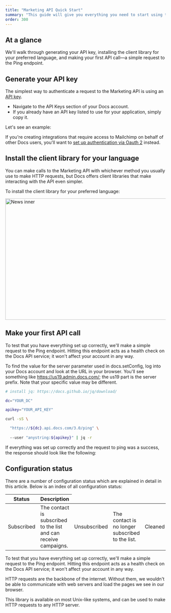 ```yaml
---
title: "Marketing API Quick Start"
summary: "This guide will give you everything you need to start using the Docs Marketing API to manage audiences, control automation workflows, sync email activity with your database, and more."
order: 300
---
```


## At a glance

We'll walk through generating your API key, installing the client library for your preferred language, and making your first API call—a simple request to the Ping endpoint.

## Generate your API key

The simplest way to authenticate a request to the Marketing API is using an [API key](#0).

* Navigate to the API Keys section of your Docs account.
* If you already have an API key listed to use for your application, simply copy it.

Let's see an example:

<ModalVideo
  thumb="/assets/theme/content-image-01.jpg"
  thumbWidth={680}
  thumbHeight={382}
  thumbAlt="Modal video thumbnail"
  video="/videos/video.mp4"
  videoWidth={1920}
  videoHeight={1080} />

If you're creating integrations that require access to Mailchimp on behalf of other Docs users, you'll want to [set up authentication via Oauth 2](#0) instead.

## Install the client library for your language

You can make calls to the Marketing API with whichever method you usually use to make HTTP requests, but Docs offers client libraries that make interacting with the API even simpler.

To install the client library for your preferred language:

<Image
  src="/assets/theme/content-image-02.jpg"
  width="680"
  height="382"
  alt="News inner"
/>

## Make your first API call

To test that you have everything set up correctly, we'll make a simple request to the Ping endpoint. Hitting this endpoint acts as a health check on the Docs API service; it won't affect your account in any way.

To find the value for the server parameter used in docs.setConfig, log into your Docs account and look at the URL in your browser. You'll see something like https://us19.admin.docs.com/; the us19 part is the server prefix. Note that your specific value may be different.

```bash
# install jq: https://docs.github.io/jq/download/

dc="YOUR_DC"

apikey="YOUR_API_KEY"

curl -sS \

  "https://${dc}.api.docs.com/3.0/ping" \
  
  --user "anystring:${apikey}" | jq -r
```

If everything was set up correctly and the request to ping was a success, the response should look like the following:

## Configuration status

There are a number of configuration status which are explained in detail in this article. Below is an index of all configuration status:

<Table>
  <THead>
    <ThRow>
      <Th>Status</Th>
      <Th>Description</Th>
    </ThRow>
  </THead>
  <TBody>
    <TbRow>
      <Td><Tag color="teal">Subscribed</Tag></Td>
      <Td>The contact is subscribed to the list and can receive campaigns.</Td>
    </TbRow>
    <TbRow>
      <Td><Tag color="rose">Unsubscribed</Tag></Td>
      <Td>The contact is no longer subscribed to the list.</Td>
    </TbRow>
    <TbRow>
      <Td><Tag color="purple">Cleaned</Tag></Td>
      <Td>The contact bounced and was removed from the list.</Td>
    </TbRow>
    <TbRow>
      <Td><Tag>Pending</Tag></Td>
      <Td>The contact has not yet confirmed their subscription.</Td>
    </TbRow>
  </TBody>
</Table>

To test that you have everything set up correctly, we'll make a simple request to the Ping endpoint. Hitting this endpoint acts as a health check on the Docs API service; it won't affect your account in any way.

HTTP requests are the backbone of the internet. Without them, we wouldn't be able to communicate with web servers and load the pages we see in our browser.

This library is available on most Unix-like systems, and can be used to make HTTP requests to any HTTP server.